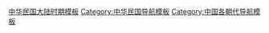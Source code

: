 [[Category:中华民国大陆时期模板|]]
[[Category:中华民国导航模板|Category:中华民国导航模板]]
[[Category:中国各朝代导航模板|Category:中国各朝代导航模板]]